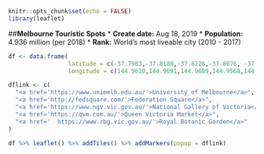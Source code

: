 

```{r setup, include=FALSE,}
knitr::opts_chunk$set(echo = FALSE)
library(leaflet)
```

##**Melbourne Touristic Spots**
* **Create date:** Aug 18, 2019
* **Population:** 4.936 million (per 2018)
* **Rank:** World's most liveable city (2010 - 2017)

```{r, echo = FALSE, out.width=800, out.height= 600}
df <- data.frame(
                 latitude = c(-37.7983,-37.8180,-37.8226,-37.8076, -37.8235),
                 longitude = c(144.9610,144.9691,144.9689,144.9568,144.9581))

dflink <- c(
  "<a href='https://www.unimelb.edu.au/'>University of Melbourne</a>",
  "<a href='http://fedsquare.com/'>Federation Square</a>",
  "<a href='https://www.ngv.vic.gov.au/'>National Gallery of Victoria</a>",
  "<a href='https://qvm.com.au/'>Queen Victoria Market</a>",
  "<a href='  https://www.rbg.vic.gov.au/'>Royal Botanic Garden</a>"
)

df %>% leaflet() %>% addTiles() %>% addMarkers(popup = dflink)

```


